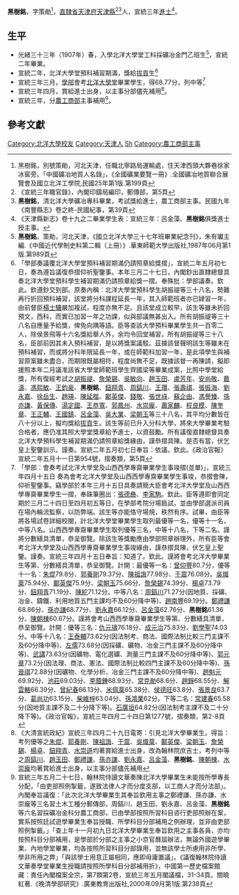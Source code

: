 {{明清人物信息框
| 姓名 = 黑樹銘
| 原名 =
| 圖片名稱=  
| 圖片大小 = 220px
| 圖片說明 =  
| 最高職務 = 農工商部主事
| 國家 = 大清
| 爵位 =
| 籍貫 = [[直隸省|直隸省]][[天津府|天津府]][[天津縣|天津縣]]
| 族裔 =  
| 旗籍 =  
| 字號 = 字策勛
| 諡號 = 
| 出生日期 = 
| 出生地點 = 
| 逝世日期 =  
| 逝世地點 = 
| 墓葬 = 
| 配偶 =  
| 親屬 =  
| 出身 = 
* 宣統三年進士出身
| 經歷 = 
| 著作 =  
*
*
*
}}

'''黑樹銘'''{{BD|？年||？年||catIdx=H黑樹銘}}，字策勛<ref>黑樹銘，別號策勛，河北天津，任職北寧路局運輸處，住天津西頭大夥巷徐家冰窖旁。「中國礦冶地質人名錄」，《全國礦業要覽一冊》.全國礦冶地質聯合展覽會及國立北洋工學院,民國25年第1版.第199頁</ref>，[[直隸省|直隸省]][[天津府|天津府]][[天津縣|天津縣]]<ref>《宣統三年職官錄》，內閣印鑄局編印，郵傳部，第5頁</ref><ref>'''黑樹銘'''，清北洋大學礦冶專科畢業，考試獎給進士，農工商部主事。民國九年《南豐縣志》卷之終-民國紀事，第39頁</ref>人，宣統三年[[進士|進士]]<ref>《天津縣新志》卷十九之二畢業學生表：宣統三年：呂金藻、'''黑樹銘'''俱獎進士授主事。</ref>。

== 生平 ==
* 光緒三十三年（1907年）春，入學北洋大學堂工科採礦冶金門乙班生<ref>'''黑樹銘'''，策勛，河北天津，《國立北洋大學三十七年班畢業紀念刊》，朱有瓛主編.《中國近代學制史料第二輯（上冊）》.華東師範大學出版社,1987年06月第1版.第989頁</ref>，宣統二年畢業。
* 宣統二年，北洋大學堂預科補習期滿，獎給[[拔貢|拔貢]]生<ref>「學部奏議覆北洋大學堂預科補習期滿仍請照章給獎摺」，宣統二年五月初七日，奏為遵旨議復恭摺仰祈聖鑒事。本年三月二十七日，內閣鈔出直隸總督具奏北洋大學堂預科學生補習期滿仍請照章給獎一摺。奉殊批：學部議奏。欽此。欽遵鈔交到部。原奏內稱：北洋大學堂預科學生胡振禔等三十八名，勢難再行折回預科補習，該堂將分科課程延長一年，其入師範班者亦已肄習一年，由前督臣[[楊士驤|楊士驤]]嚴加複試，程度亦無不足。且該堂成立較早，該生等雖未折回預文，西科，而實已加習一年之功課，似與部議無甚出入。所有胡振禔等三十八名自應量予給獎，俾免向隅等語。臣等查該大學預科畢業學生共一百零二人，除侯景飛等十六名獎給舉人外，余均令回堂補習，所有胡振禔等三十八名，臣部前因其未入預科補習，是以將獎案議駁。茲據該督聲明該生等雖未在預科補習，而或將分科年限延長一年，或在師範科加習一年，是此項學生與補習原案雖未盡合，而期限既屬相符，程度尚無不足，既據該督一再陳請，擬即援照本年二月議准該省大學堂師範班學生齊國梁等畢業成案，比照中學堂給獎，所有復經考試之[[胡振禔|胡振禔]]、[[詹榮錫|詹榮錫]]、[[吳敏向|吳敏向]]、[[趙玉田|趙玉田]]、[[盧芳年|盧芳年]]、[[安尚敬|安尚敬]]、[[戴濤|戴濤]]、[[馮熙敏|馮熙敏]]、[[王鈞豪|王鈞豪]]、'''黑樹銘'''、[[鈕翔青|鈕翔青]]、[[周鎬川|周鎬川]]、[[王瓚|王瓚]]、[[張壽祺|張壽祺]]、[[張振海|張振海]]、[[劉永嘉|劉永嘉]]、[[徐岳生|徐岳生]]、[[趙瑛|趙瑛]]、[[陳延楷|陳延楷]]、[[鄺英傑|鄺英傑]]、[[錢敬|錢敬]]、[[張世祿|張世祿]]、[[蘇企由|蘇企由]]、[[馮譽臻|馮譽臻]]、[[孫亦謙|孫亦謙]]、[[黃保傳|黃保傳]]、[[湯定國|湯定國]]、[[王恭寬|王恭寬]]、[[郭鳳州|郭鳳州]]、[[水崇龐|水崇龐]]、[[蕭家麟|蕭家麟]]、[[程良模|程良模]]、[[陳奎章|陳奎章]]、[[王正輔|王正輔]]、[[王國鎮|王國鎮]]、[[呂金藻|呂金藻]]、[[吳大業|吳大業]]、[[梁朝玉|梁朝玉]]等三十八名，其平均分數皆在八十分以上，擬均獎給[[拔貢|拔貢]]生。該生等前已升入分科大學，將來大學畢業考驗合格者，應仍准其照大學堂獎章給予進士，以資鼓勵。所有議復直隸總督具奏北洋大學預科學生補習期滿仍請照章給獎緣由，謹恭摺具陳。是否有當，伏乞皇上聖鑒訓示。謹奏。宣統二年五月初七日奉旨：依議。欽此。《政治官報》宣統二年五月十一日第954號，摺奏類，第5頁</ref>
* 宣統三年三月，[[學部|學部]]會考[[北洋大學堂|北洋大學堂]]畢業學生，得68.77分，列中等<ref>「學部：會奏考試北洋大學堂及山西西學專齋畢業學生事竣摺(並單)」，宣統三年四月十五日 奏為會考北洋大學堂及山西西學專齋畢業學生事竣，恭摺會陳，仰祈聖鑒事。竊學部於本年三月十五日具奏請簡大臣會考北洋大學堂及山西西學專齋畢業學生一摺，奉硃筆圈出：[[張德彝|張德彝]]、[[李家駒|李家駒]]。欽此。臣等遵即會同定期於三月二十四日至四月初五等日，在學部考院分場扃試，並由學部選派司員在場內輪流監察，以防弊端。該生等亦能恪守場規，秩然有序。試畢，由臣等將各場試卷詳細校閱，計北洋大學堂畢業學生取列最優等一名，優等十一名，中等八名。山西西學專齋畢業學生取列優等三名，中等十八名，下等二名。謹將分數繕具清單，恭呈御覽。除該生等獎勵應由學部照章辦理外，所有臣等會考北洋大學堂及山西西學專齋畢業學生事竣緣由，謹恭摺具陳，伏乞皇上聖鑒。謹奏。宣統三年四月十五日奉旨：知道了。欽此。謹將會考北洋大學畢業生等第、分數繕具清單，恭呈御覽。計開：最優等一名：[[曾仰豐|曾仰豐]]80.7分，優等十一名：[[朱焜|朱焜]]79.8分、[[郭養剛|郭養剛]]79.37分、[[陳祖誨|陳祖誨]]77.98分、[[于震|于震]]76.08分。[[吳熾棻|吳熾棻]]75.94分、[[鄺英傑|鄺英傑]]75.9分、[[梁朝玉|梁朝玉]]75.66分、[[詹榮錫|詹榮錫]]74.39分、[[楊卓|楊卓]]73.79分、[[鈕翔青|鈕翔青]]71.19分、[[陳紽|陳紽]]71.12分。中等八名：[[周鎬川|周鎬川]]71.27分(因地質、採礦、冶金、鑄鐵、利用地質五門主課均不及60分降中等)、[[趙南豐|趙南豐]]69.19分。[[鄭禮謙|鄭禮謙]]68.86分、[[孫亦謙|孫亦謙]]68.77分、[[劉永嘉|劉永嘉]]66.12分、[[呂金藻|呂金藻]]62.76分、'''黑樹銘'''61.36分、[[陳朝棟|陳朝棟]]60.67分。謹將會考山西西學專齋畢業學生等第、分數繕具清單，恭呈御覽。計開：優等三名：[[仇元璹|仇元璹]]76.18分、[[成元治|成元治]]75.83分、[[劉學聖|劉學聖]]74.03分。中等十八名：[[王泰輔|王泰輔]]73.62分(因法制考、商法、國際法制比較三門主課不及60分降中等)、[[左儒|左儒]]73.68分(因採礦、礦物、冶金三門主課不及60分降中等)、[[武講|武講]]73.63分(因礦物、電化選礦、測量三門主課不及60分降中等)、[[郭元章|郭元章]]73.2分(因法理、商法、憲法、國際法制比較四門主課不及60分降中等)、[[孫晉祺|孫晉祺]]72.88分(因礦物、化學分析、冶金三門主課不及60分降中等)、[[趙魁元|趙魁元]]69.92分、[[池莊|池莊]]69.03分、[[李蔭鍾|李蔭鍾]]68.93分、[[常克勛|常克勛]]68.6分、[[趙錚|趙錚]]68.55分、[[解雲輅|解雲輅]]66.39分、[[曾紀春|曾紀春]]66.13分、[[米佩棻|米佩棻]]65.38分、[[侯德旺|侯德旺]]63.8分、[[張景良|張景良]]63.7分、[[葛尚功|葛尚功]]63.15分、[[柴維梓|柴維梓]]63.04分、[[孫鴻業|孫鴻業]]62分。下等二名：[[常建春|常建春]]65.58分(因地質主課不及二十分降下等)。[[石廣垣|石廣垣]]64.82分(因法制考主課不及二十分降下等)。《政治官報》，宣統三年四月二十四日第1277號，摺奏類，第2-8頁</ref>
* 宣統三年四月，賞給進士出身，以主事分部儘先補用<ref>《大清宣統政紀》宣統三年四月二十九日電寄：引見北洋大學畢業生。得旨：考列優等之[[朱焜|朱焜]]、[[郭養剛|郭養剛]]、[[陳祖誨|陳祖誨]]、[[于震|于震]]、[[吳熾棻|吳熾棻]]、[[鄺英傑|鄺英傑]]、[[梁朝玉|梁朝玉]]、[[詹榮錫|詹榮錫]]、[[楊卓|楊卓]]、[[鈕翔青|鈕翔青]]、[[水崇遜|水崇遜]]均著賞給進士出身，改為翰林院庶吉士，考列中等之[[周鎬川|周鎬川]]、[[趙玉田|趙玉田]]、[[鄭禮謙|鄭禮謙]]、[[孫亦謙|孫亦謙]]、[[劉永嘉|劉永嘉]]、[[呂金藻|呂金藻]]、'''黑樹銘'''、[[陳朝棟|陳朝棟]]、[[水崇龐|水崇龐]]均著賞給進士出身，以主事分部儘先補用</ref>。
* 宣統三年，分[[農工商部|農工商部]]主事補用<ref>宣統三年五月二十七日，翰林院侍讀文華奏陳北洋大學畢業生未能按所學專長分配，「由吏部照例掣籤，遂致法律人才而分度支部，以工商人才而分法部」。內閣奉旨議復：「此次北洋大學畢業生其奉旨欽用主事之鄭禮謙、孫亦謙、水崇龐等三名習土木工種分郵傳部，周鎬川、趙玉田、劉永嘉、呂金藻、'''黑樹銘'''等六名習採礦冶金科分農工商部，已由學部按照所習科目咨行吏部照辦在案，實系按照廷試遊學畢業生奉旨授職、所學科目分部補用之例辦理，並非由吏部照例掣籤。」「查上年十一月初九日北洋大學畢業生奉旨欽用之主事各員，亦均按照科目分部補用，是學部於分部之主事之小京官曆屆辦法，無論外國遊學畢業、內地學堂畢業，均各按照所習科目分部錄用，並無該學士所慮用非所學、學非所用之弊」「與該學士用意正屬相同，應即毋庸置議」。《議復翰林院侍讀文華奏學堂畢業生授職請按照所學科目分部補用折》，中國第一歷史檔案館藏：責任內閣檔案全宗，第7類第2卷，宣統三年五月閣議檔，31-34頁。關曉紅著.《晚清學部研究》.廣東教育出版社,2000年09月第1版.第238頁</ref>。

==參考文獻==
{{Reflist|1}}

{{宣統三年游學畢業進士}}
{{DEFAULTSORT:H黑樹銘}}
[[Category:北洋大學校友|Category:北洋大學校友]]
[[Category:天津人|Category:天津人]]
[[Category:黑姓|Sh]]
[[Category:農工商部主事|Category:農工商部主事]]
